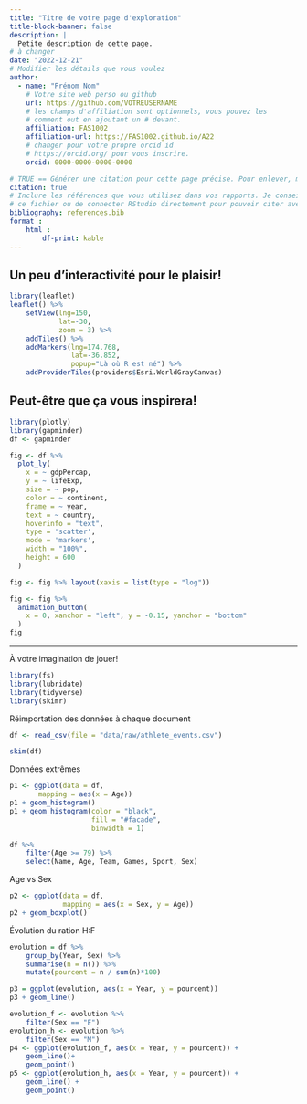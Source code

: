 ```yaml
---
title: "Titre de votre page d'exploration"
title-block-banner: false
description: | 
  Petite description de cette page.
# à changer
date: "2022-12-21"
# Modifier les détails que vous voulez
author:
  - name: "Prénom Nom"
    # Votre site web perso ou github
    url: https://github.com/VOTREUSERNAME
    # les champs d'affiliation sont optionnels, vous pouvez les
    # comment out en ajoutant un # devant.
    affiliation: FAS1002
    affiliation-url: https://FAS1002.github.io/A22
    # changer pour votre propre orcid id
    # https://orcid.org/ pour vous inscrire.
    orcid: 0000-0000-0000-0000

# TRUE == Générer une citation pour cette page précise. Pour enlever, mettre false.
citation: true
# Inclure les références que vous utilisez dans vos rapports. Je conseille Zotero pour construire
# ce fichier ou de connecter RStudio directement pour pouvoir citer avec @nom-de-reference.
bibliography: references.bib
format :
    html : 
        df-print: kable
---
```


## Un peu d'interactivité pour le plaisir!

```r
library(leaflet)
leaflet() %>%
    setView(lng=150,
            lat=-30,
            zoom = 3) %>%
    addTiles() %>%
    addMarkers(lng=174.768,
               lat=-36.852,
               popup="Là où R est né") %>%
    addProviderTiles(providers$Esri.WorldGrayCanvas)
```

## Peut-être que ça vous inspirera!

```r
library(plotly)
library(gapminder)
df <- gapminder

fig <- df %>%
  plot_ly(
    x = ~ gdpPercap,
    y = ~ lifeExp,
    size = ~ pop,
    color = ~ continent,
    frame = ~ year,
    text = ~ country,
    hoverinfo = "text",
    type = 'scatter',
    mode = 'markers',
    width = "100%",
    height = 600
  )

fig <- fig %>% layout(xaxis = list(type = "log"))

fig <- fig %>%
  animation_button(
    x = 0, xanchor = "left", y = -0.15, yanchor = "bottom"
  )
fig
```

------------------------------------------------------------------------

À votre imagination de jouer!

```r
library(fs)
library(lubridate)
library(tidyverse)
library(skimr)
```

Réimportation des données à chaque document

```r
df <- read_csv(file = "data/raw/athlete_events.csv")
```

```r
skim(df)
```

Données extrêmes

```r
p1 <- ggplot(data = df,
       mapping = aes(x = Age))
p1 + geom_histogram()
p1 + geom_histogram(color = "black",
                    fill = "#facade",
                    binwidth = 1)
```

```r
df %>%  
    filter(Age >= 79) %>% 
    select(Name, Age, Team, Games, Sport, Sex)

```

Age vs Sex

```r
p2 <- ggplot(data = df,
             mapping = aes(x = Sex, y = Age))
p2 + geom_boxplot()
```

Évolution du ration H:F

```r
evolution = df %>% 
    group_by(Year, Sex) %>% 
    summarise(n = n()) %>% 
    mutate(pourcent = n / sum(n)*100)
```

```r
p3 = ggplot(evolution, aes(x = Year, y = pourcent))
p3 + geom_line()

evolution_f <- evolution %>% 
    filter(Sex == "F")
evolution_h <- evolution %>% 
    filter(Sex == "M")
p4 <- ggplot(evolution_f, aes(x = Year, y = pourcent)) +
    geom_line()+
    geom_point()
p5 <- ggplot(evolution_h, aes(x = Year, y = pourcent)) +
    geom_line() +
    geom_point()

```
